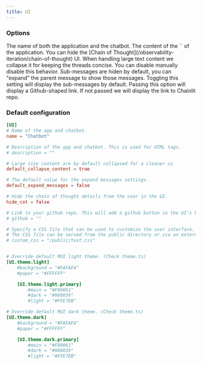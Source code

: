 ```yaml
---
title: UI
---
```


### Options

<ParamField path="name" type="str" default="My Chatbot">
  The name of both the application and the chatbot.
</ParamField>

<ParamField path="description" type="str" optional>
  The content of the `<meta name="description">` of the application.
</ParamField>

<ParamField path="hide_cot" type="bool" default={false}>
  You can hide the [Chain of Thought](/observability-iteration/chain-of-thought)
  UI.
</ParamField>

<ParamField path="default_collapse_content" type="bool" default={true}>
  When handling large text content we collapse it for keeping the threads
  concise. You can disable manually disable this behavior.
</ParamField>

<ParamField path="default_expand_message" type="bool" default={false}>
  Sub-messages are hiden by default, you can "expand" the parent message to show
  those messages. Toggling this setting will display the sub-messages by
  default.
</ParamField>

<ParamField path="github" type="str" optional>
  Passing this option will display a Github-shaped link. If not passed we will
  display the link to Chainlit repo.
</ParamField>

### Default configuration

```toml
[UI]
# Name of the app and chatbot.
name = "Chatbot"

# Description of the app and chatbot. This is used for HTML tags.
# description = ""

# Large size content are by default collapsed for a cleaner ui
default_collapse_content = true

# The default value for the expand messages settings.
default_expand_messages = false

# Hide the chain of thought details from the user in the UI.
hide_cot = false

# Link to your github repo. This will add a github button in the UI's header.
# github = ""

# Specify a CSS file that can be used to customize the user interface.
# The CSS file can be served from the public directory or via an external link.
# custom_css = "/public/test.css"


# Override default MUI light theme. (Check theme.ts)
[UI.theme.light]
    #background = "#FAFAFA"
    #paper = "#FFFFFF"

    [UI.theme.light.primary]
        #main = "#F80061"
        #dark = "#980039"
        #light = "#FFE7EB"

# Override default MUI dark theme. (Check theme.ts)
[UI.theme.dark]
    #background = "#FAFAFA"
    #paper = "#FFFFFF"

    [UI.theme.dark.primary]
        #main = "#F80061"
        #dark = "#980039"
        #light = "#FFE7EB"
```
